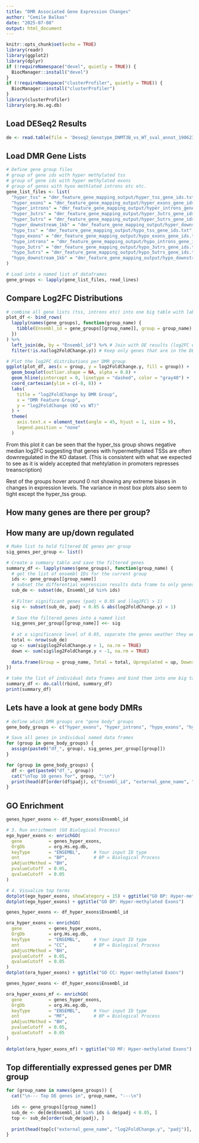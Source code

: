 ```yaml
---
title: "DMR Associated Gene Expression Changes"
author: "Cemile Balkas"
date: "2025-07-08"
output: html_document
---
```


```r
knitr::opts_chunk$set(echo = TRUE)
library(readr)
library(ggplot2)
library(dplyr)
if (!requireNamespace("devel", quietly = TRUE)) {
  BiocManager::install("devel")
}
if (!requireNamespace("clusterProfiler", quietly = TRUE)) {
  BiocManager::install("clusterProfiler")
}
library(clusterProfiler)
library(org.Hs.eg.db)
```

## Load DESeq2 Results

```r

de <- read.table(file = 'Deseq2_Genotype_DNMT3B_vs_WT_sval_annot_190623.txt', sep = '\t', header = TRUE)

```


## Load DMR Gene Lists

```r
# Define gene group files
# group of gene ids with hyper methylated tss
# group of gene ids with hyper methylated exons
# group of genes with hyoo methlated introns etc etc. 
gene_list_files <- list(
  "hyper_tss" = "dmr_feature_gene_mapping_output/hyper_tss_gene_ids.txt",
  "hyper_exons" = "dmr_feature_gene_mapping_output/hyper_exons_gene_ids.txt",
  "hyper_introns" = "dmr_feature_gene_mapping_output/hyper_introns_gene_ids.txt",
  "hyper_3utrs" = "dmr_feature_gene_mapping_output/hyper_3utrs_gene_ids.txt",
  "hyper_5utrs" = "dmr_feature_gene_mapping_output/hyper_5utrs_gene_ids.txt",
  "hyper_downstream_1kb" = "dmr_feature_gene_mapping_output/hyper_downstream_1kb_gene_ids.txt",
  "hypo_tss" = "dmr_feature_gene_mapping_output/hypo_tss_gene_ids.txt",
  "hypo_exons" = "dmr_feature_gene_mapping_output/hypo_exons_gene_ids.txt",
  "hypo_introns" = "dmr_feature_gene_mapping_output/hypo_introns_gene_ids.txt",
  "hypo_3utrs" = "dmr_feature_gene_mapping_output/hypo_3utrs_gene_ids.txt",
  "hypo_5utrs" = "dmr_feature_gene_mapping_output/hypo_5utrs_gene_ids.txt",
  "hypo_downstream_1kb" = "dmr_feature_gene_mapping_output/hypo_downstream_1kb_gene_ids.txt"
)

# Load into a named list of dataframes
gene_groups <- lapply(gene_list_files, read_lines)

```


## Compare Log2FC Distributions

```r
# combine all gene lists (tss, introns etc) into one big table with labels
plot_df <- bind_rows(
  lapply(names(gene_groups), function(group_name) {
    tibble(Ensembl_id = gene_groups[[group_name]], group = group_name)
  })
) %>%
  left_join(de, by = "Ensembl_id") %>% # Join with DE results (log2FC etc.) on Ensembl gene ID
  filter(!is.na(log2FoldChange.y)) # Keep only genes that are in the DESeq2 results

# Plot the log2FC distributions per DMR group
ggplot(plot_df, aes(x = group, y = log2FoldChange.y, fill = group)) +
  geom_boxplot(outlier.shape = NA, alpha = 0.8) +
  geom_hline(yintercept = 0, linetype = "dashed", color = "gray40") +
  coord_cartesian(ylim = c(-8, 8)) +  
  labs(
    title = "log2FoldChange by DMR Group",
    x = "DMR Feature Group",
    y = "log2FoldChange (KO vs WT)"
  ) +
  theme(
    axis.text.x = element_text(angle = 45, hjust = 1, size = 9),
    legend.position = "none"
  )

```
From this plot it can be seen that the hyper_tss group shows negative median log2FC suggesting that genes with hypermethylated TSSs are often downregulated in the KO dataset. (This is consistent with what we expected to see as it is widely accepted that mehtylation in promoters represses treanscription)

Rest of the groups hover around 0 not showing any extreme biases in changes in expression levels. The variance in most box plots also seem to tight except the hyper_tss group.

## How many genes are there per group? 
## How many are up/down regulated 

```r
# Make list to hold filtered DE genes per group
sig_genes_per_group <- list()

# Create a summary table and save the filtered genes
summary_df <- lapply(names(gene_groups), function(group_name) {
  # get the list of ensembl IDs for the current group
  ids <- gene_groups[[group_name]]
  # subset the differential expression results data frame to only genes present in current group's list 
  sub_de <- subset(de, Ensembl_id %in% ids)
  
  # Filter significant genes (padj < 0.05 and |log2FC| > 1)
  sig <- subset(sub_de, padj < 0.05 & abs(log2FoldChange.y) > 1)
  
  # Save the filtered genes into a named list
  sig_genes_per_group[[group_name]] <<- sig 
  
  # at a significance level of 0.05, separate the genes weather they were up-regulated or down-regulated and count them
  total <- nrow(sub_de)
  up <- sum(sig$log2FoldChange.y > 1, na.rm = TRUE)
  down <- sum(sig$log2FoldChange.y < -1, na.rm = TRUE)
  
  data.frame(Group = group_name, Total = total, Upregulated = up, Downregulated = down)
})

# take the list of individual data frames and bind them into one big table
summary_df <- do.call(rbind, summary_df)
print(summary_df)
```

## Lets have a look at gene body DMRs

```r
# define which DMR groups are "gene body" groups
gene_body_groups <- c("hyper_exons", "hyper_introns", "hypo_exons", "hypo_introns")

# Save all genes in individual named data frames
for (group in gene_body_groups) {
  assign(paste0("df_", group), sig_genes_per_group[[group]])
}

for (group in gene_body_groups) {
  df <- get(paste0("df_", group))
  cat("\nTop 10 genes for", group, ":\n")
  print(head(df[order(df$padj), c("Ensembl_id", "external_gene_name", "log2FoldChange.y", "padj")], 10))
}

```

## GO Enrichment 

```r
genes_hyper_exons <- df_hyper_exons$Ensembl_id

# 3. Run enrichment (GO Biological Process)
ego_hyper_exons <- enrichGO(
  gene          = genes_hyper_exons,
  OrgDb         = org.Hs.eg.db,
  keyType       = "ENSEMBL",     # Your input ID type
  ont           = "BP",          # BP = Biological Process
  pAdjustMethod = "BH",
  pvalueCutoff  = 0.05,
  qvalueCutoff  = 0.05
)

# 4. Visualize top terms
dotplot(ego_hyper_exons, showCategory = 15) + ggtitle("GO BP: Hyper-methylated Exons")
dotplot(ego_hyper_exons) + ggtitle("GO BP: Hyper-methylated Exons")
```

```r

genes_hyper_exons <- df_hyper_exons$Ensembl_id

ora_hyper_exons <- enrichGO(
  gene          = genes_hyper_exons,
  OrgDb         = org.Hs.eg.db,
  keyType       = "ENSEMBL",     # Your input ID type
  ont           = "CC",          # BP = Biological Process
  pAdjustMethod = "BH",
  pvalueCutoff  = 0.05,
  qvalueCutoff  = 0.05
)
dotplot(ora_hyper_exons) + ggtitle("GO CC: Hyper-methylated Exons")

```
```r

genes_hyper_exons <- df_hyper_exons$Ensembl_id

ora_hyper_exons_mf <- enrichGO(
  gene          = genes_hyper_exons,
  OrgDb         = org.Hs.eg.db,
  keyType       = "ENSEMBL",     # Your input ID type
  ont           = "MF",          # BP = Biological Process
  pAdjustMethod = "BH",
  pvalueCutoff  = 0.05,
  qvalueCutoff  = 0.05
)

dotplot(ora_hyper_exons_mf) + ggtitle("GO MF: Hyper-methylated Exons")

```


## Top differentially expressed genes per DMR group

```r

for (group_name in names(gene_groups)) {
  cat("\n--- Top DE genes in", group_name, "---\n")
  
  ids <- gene_groups[[group_name]]
  sub_de <- de[de$Ensembl_id %in% ids & de$padj < 0.05, ]
  top <- sub_de[order(sub_de$padj), ]
  
  print(head(top[c("external_gene_name", "log2FoldChange.y", "padj")], 5))
}

```



